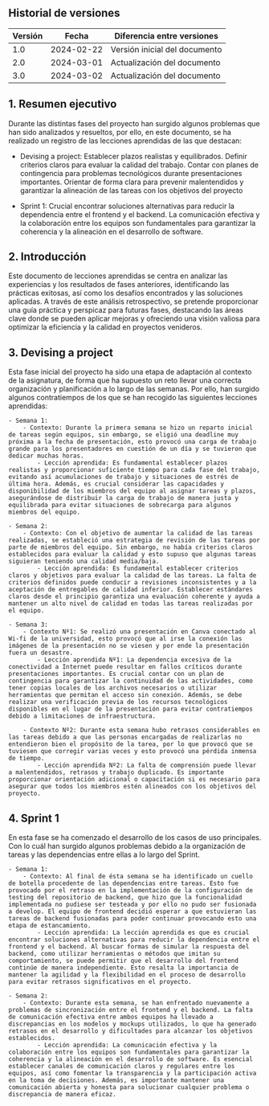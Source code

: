 ## Historial de versiones

| Versión | Fecha      | Diferencia entre versiones                                                                                                                                                                                 |
| ------- | ---------- | ---------------------------------------------------------------------------------------------------------------------------------------------------------------------------------------------------------- |
| 1.0     | 2024-02-22 | Versión inicial del documento                                                                                |
| 2.0     | 2024-03-01 | Actualización del documento                                                                              |
| 3.0     | 2024-03-02 | Actualización del documento                                                                              |


## 1. Resumen ejecutivo
Durante las distintas fases del proyecto han surgido algunos problemas que han sido analizados y resueltos, por ello, en este documento, se ha realizado un registro de las lecciones aprendidas de las que destacan:
- Devising a project:
Establecer plazos realistas y equilibrados.
Definir criterios claros para evaluar la calidad del trabajo.
Contar con planes de contingencia para problemas tecnológicos durante presentaciones importantes.
Orientar de forma clara para prevenir malentendidos y garantizar la alineación de las tareas con los objetivos del proyecto

- Sprint 1: 
Crucial encontrar soluciones alternativas para reducir la dependencia entre el frontend y el backend.
La comunicación efectiva y la colaboración entre los equipos son fundamentales para garantizar la coherencia y la alineación en el desarrollo de software.

## 2. Introducción
Este documento de lecciones aprendidas se centra en analizar las experiencias y los resultados de fases anteriores, identificando las prácticas exitosas, así como los desafíos encontrados y las soluciones aplicadas. A través de este análisis retrospectivo, se pretende proporcionar una guía práctica y perspicaz para futuras fases, destacando las áreas clave donde se pueden aplicar mejoras y ofreciendo una visión valiosa para optimizar la eficiencia y la calidad en proyectos venideros.

## 3. Devising a project
Esta fase inicial del proyecto ha sido una etapa de adaptación al contexto de la asignatura, de forma que ha supuesto un reto llevar una correcta organización y planificación a lo largo de las semanas. Por ello, han surgido algunos contratiempos de los que se han recogido las siguientes lecciones aprendidas:

    - Semana 1: 
        - Contexto: Durante la primera semana se hizo un reparto inicial de tareas según equipos, sin embargo, se eligió una deadline muy próxima a la fecha de presentación, esto provocó una carga de trabajo grande para los presentadores en cuestión de un día y se tuvieron que dedicar muchas horas.
            - Lección aprendida: Es fundamental establecer plazos realistas y proporcionar suficiente tiempo para cada fase del trabajo, evitando así acumulaciones de trabajo y situaciones de estrés de última hora. Además, es crucial considerar las capacidades y disponibilidad de los miembros del equipo al asignar tareas y plazos, asegurándose de distribuir la carga de trabajo de manera justa y equilibrada para evitar situaciones de sobrecarga para algunos miembros del equipo.
        
    - Semana 2:
        - Contexto: Con el objetivo de aumentar la calidad de las tareas realizadas, se estableció una estrategia de revisión de las tareas por parte de miembros del equipo. Sin embargo, no había criterios claros establecidos para evaluar la calidad y esto supuso que algunas tareas siguieran teniendo una calidad media/baja.
            - Lección aprendida: Es fundamental establecer criterios claros y objetivos para evaluar la calidad de las tareas. La falta de criterios definidos puede conducir a revisiones inconsistentes y a la aceptación de entregables de calidad inferior. Establecer estándares claros desde el principio garantiza una evaluación coherente y ayuda a mantener un alto nivel de calidad en todas las tareas realizadas por el equipo.
        
    - Semana 3:
        - Contexto Nº1: Se realizó una presentación en Canva conectado al Wi-fi de la universidad, esto provocó que al irse la conexión las imágenes de la presentación no se viesen y por ende la presentación fuera un desastre.
            - Lección aprendida Nº1: La dependencia excesiva de la conectividad a Internet puede resultar en fallos críticos durante presentaciones importantes. Es crucial contar con un plan de contingencia para garantizar la continuidad de las actividades, como tener copias locales de los archivos necesarios o utilizar herramientas que permitan el acceso sin conexión. Además, se debe realizar una verificación previa de los recursos tecnológicos disponibles en el lugar de la presentación para evitar contratiempos debido a limitaciones de infraestructura.
        
        - Contexto Nº2: Durante esta semana hubo retrasos considerables en las tareas debido a que las personas encargadas de realizarlas no entendieron bien el propósito de la tarea, por lo que provocó que se tuviesen que corregir varias veces y esto provocó una pérdida inmensa de tiempo.
            - Lección aprendida Nº2: La falta de comprensión puede llevar a malentendidos, retrasos y trabajo duplicado. Es importante proporcionar orientación adicional o capacitación si es necesario para asegurar que todos los miembros estén alineados con los objetivos del proyecto.

## 4. Sprint 1
En esta fase se ha comenzado el desarrollo de los casos de uso principales. Con lo cuál han surgido algunos problemas debido a la organización de tareas y las dependencias entre ellas a lo largo del Sprint.

    - Semana 1: 
        - Contexto: Al final de ésta semana se ha identificado un cuello de botella procedente de las dependencias entre tareas. Esto fue provocado por el retraso en la implementación de la configuración de testing del repositorio de backend, que hizo que la funcionalidad implementada no pudiese ser testeada y por ello no pudo ser fusionada a develop. El equipo de frontend decidió esperar a que estuvieran las tareas de backend fusionadas para poder continuar provocando esto una etapa de estancamiento.
            - Lección aprendida: La lección aprendida es que es crucial encontrar soluciones alternativas para reducir la dependencia entre el frontend y el backend. Al buscar formas de simular la respuesta del backend, como utilizar herramientas o métodos que imitan su comportamiento, se puede permitir que el desarrollo del frontend continúe de manera independiente. Esto resalta la importancia de mantener la agilidad y la flexibilidad en el proceso de desarrollo para evitar retrasos significativos en el proyecto.
        
    - Semana 2:
        - Contexto: Durante esta semana, se han enfrentado nuevamente a problemas de sincronización entre el frontend y el backend. La falta de comunicación efectiva entre ambos equipos ha llevado a discrepancias en los modelos y mockups utilizados, lo que ha generado retrasos en el desarrollo y dificultades para alcanzar los objetivos establecidos.
            - Lección aprendida: La comunicación efectiva y la colaboración entre los equipos son fundamentales para garantizar la coherencia y la alineación en el desarrollo de software. Es esencial establecer canales de comunicación claros y regulares entre los equipos, así como fomentar la transparencia y la participación activa en la toma de decisiones. Además, es importante mantener una comunicación abierta y honesta para solucionar cualquier problema o discrepancia de manera eficaz.